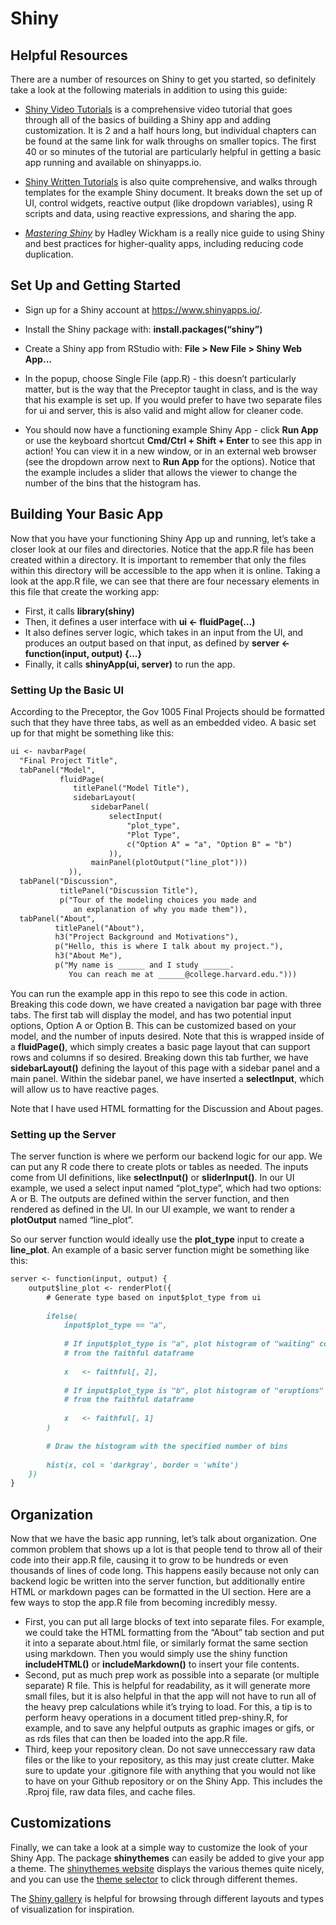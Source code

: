 
# Shiny {-}

<!-- Advanced students should combine simply Shiny with a package, as in [Shiny Apps as Packages](https://rtask.thinkr.fr/blog/building-a-shiny-app-as-a-package/). -->

<!-- Might also make more use of Mastery Shiny. Build this appendix around that book. -->

## Helpful Resources {-}

There are a number of resources on Shiny to get you started, so definitely take a look at the following materials in addition to using this guide:

- [Shiny Video Tutorials](https://shiny.rstudio.com/tutorial/) is a comprehensive video tutorial that goes through all of the basics of building a Shiny app and adding customization. It is 2 and a half hours long, but individual chapters can be found at the same link for walk throughs on smaller topics. The first 40 or so minutes of the tutorial are particularly helpful in getting a basic app running and available on shinyapps.io. 
  
- [Shiny Written Tutorials](https://shiny.rstudio.com/tutorial/written-tutorial/lesson1/) is also quite comprehensive, and walks through templates for the example Shiny document. It breaks down the set up of UI, control widgets, reactive output (like dropdown variables), using R scripts and data, using reactive expressions, and sharing the app.
  
- [*Mastering Shiny*](https://mastering-shiny.org/) by Hadley Wickham is a really nice guide to using Shiny and best practices for higher-quality apps, including reducing code duplication.


## Set Up and Getting Started {-}

- Sign up for a Shiny account at [https://www.shinyapps.io/](https://www.shinyapps.io/).
  
- Install the Shiny package with: **install.packages("shiny")**
  
- Create a Shiny app from RStudio with: **File > New File > Shiny Web App...**
  
- In the popup, choose Single File (app.R) - this doesn't particularly matter, but is the way that the Preceptor taught in class, and is the way that his example is set up. If you would prefer to have two separate files for ui and server, this is also valid and might allow for cleaner code. 
  
- You should now have a functioning example Shiny App - click **Run App** or use the keyboard shortcut **Cmd/Ctrl + Shift + Enter** to see this app in action! You can view it in a new window, or in an external web browser (see the dropdown arrow next to **Run App** for the options). Notice that the example includes a slider that allows the viewer to change the number of the bins that the histogram has.

## Building Your Basic App {-}

Now that you have your functioning Shiny App up and running, let's take a closer look at our files and directories. Notice that the app.R file has been created within a directory. It is important to remember that only the files within this directory will be accessible to the app when it is online. Taking a look at the app.R file, we can see that there are four necessary elements in this file that create the working app:


- First, it calls **library(shiny)**
- Then, it defines a user interface with **ui <- fluidPage(...)**
- It also defines server logic, which takes in an input from the UI, and produces an output based on that input, as defined by **server <- function(input, output) \{...\}**
- Finally, it calls **shinyApp(ui, server)** to run the app.


### Setting Up the Basic UI {-}

According to the Preceptor, the Gov 1005 Final Projects should be formatted such that they have three tabs, as well as an embedded video. A basic set up for that might be something like this:
````markdown
ui <- navbarPage(
  "Final Project Title",
  tabPanel("Model",
           fluidPage(
              titlePanel("Model Title"),
              sidebarLayout(
                  sidebarPanel(
                      selectInput(
                          "plot_type",
                          "Plot Type",
                          c("Option A" = "a", "Option B" = "b")
                      )),
                  mainPanel(plotOutput("line_plot")))
             )),
  tabPanel("Discussion",
           titlePanel("Discussion Title"),
           p("Tour of the modeling choices you made and 
              an explanation of why you made them")),
  tabPanel("About", 
          titlePanel("About"),
          h3("Project Background and Motivations"),
          p("Hello, this is where I talk about my project."),
          h3("About Me"),
          p("My name is ______ and I study ______. 
             You can reach me at ______@college.harvard.edu.")))
````

You can run the example app in this repo to see this code in action. Breaking this code down, we have created a navigation bar page with three tabs. The first tab will display the model, and has two potential input options, Option A or Option B. This can be customized based on your model, and the number of inputs desired. Note that this is wrapped inside of a **fluidPage()**, which simply creates a basic page layout that can support rows and columns if so desired. Breaking down this tab further, we have **sidebarLayout()** defining the layout of this page with a sidebar panel and a main panel. Within the sidebar panel, we have inserted a **selectInput**, which will allow us to have reactive pages.

Note that I have used HTML formatting for the Discussion and About pages.

### Setting up the Server {-}

The server function is where we perform our backend logic for our app. We can put any R code there to create plots or tables as needed. The inputs come from UI definitions, like **selectInput()** or **sliderInput()**. In our UI example, we used a select input named "plot_type", which had two options: A or B. The outputs are defined within the server function, and then rendered as defined in the UI. In our UI example, we want to render a **plotOutput** named "line_plot".

So our server function would ideally use the **plot_type** input to create a **line_plot**. An example of a basic server function might be something like this:

````markdown
server <- function(input, output) {
    output$line_plot <- renderPlot({
        # Generate type based on input$plot_type from ui
        
        ifelse(
            input$plot_type == "a",
            
            # If input$plot_type is "a", plot histogram of "waiting" column 
            # from the faithful dataframe
            
            x   <- faithful[, 2],
            
            # If input$plot_type is "b", plot histogram of "eruptions" column
            # from the faithful dataframe
            
            x   <- faithful[, 1]
        )
        
        # Draw the histogram with the specified number of bins
        
        hist(x, col = 'darkgray', border = 'white')
    })
}
````

## Organization {-}

Now that we have the basic app running, let's talk about organization. One common problem that shows up a lot is that people tend to throw all of their code into their app.R file, causing it to grow to be hundreds or even thousands of lines of code long. This happens easily because not only can backend logic be written into the server function, but additionally entire HTML or markdown pages can be formatted in the UI section. Here are a few ways to stop the app.R file from becoming incredibly messy.

- First, you can put all large blocks of text into separate files. For example, we could take the HTML formatting from the "About" tab section and put it into a separate about.html file, or similarly format the same section using markdown. Then you would simply use the shiny function **includeHTML()** or **includeMarkdown()** to insert your file contents. 
- Second, put as much prep work as possible into a separate (or multiple separate) R file. This is helpful for readability, as it will generate more small files, but it is also helpful in that the app will not have to run all of the heavy prep calculations while it's trying to load. For this, a tip is to perform heavy operations in a document titled prep-shiny.R, for example, and to save any helpful outputs as graphic images or gifs, or as rds files that can then be loaded into the app.R file. 
- Third, keep your repository clean. Do not save unneccessary raw data files or the like to your repository, as this may just create clutter. Make sure to update your .gitignore file with anything that you would not like to have on your Github repository or on the Shiny App. This includes the .Rproj file, raw data files, and cache files.


## Customizations {-}

Finally, we can take a look at a simple way to customize the look of your Shiny App. The package **shinythemes** can easily be added to give your app a theme. The [shinythemes website](http://rstudio.github.io/shinythemes/) displays the various themes quite nicely, and you can use the [theme selector](https://shiny.rstudio.com/gallery/shiny-theme-selector.html) to click through different themes.

The [Shiny gallery](https://shiny.rstudio.com/gallery/) is helpful for browsing through different layouts and types of visualization for inspiration.
